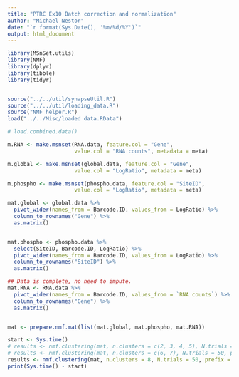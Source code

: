 ```yaml
---
title: "PTRC Ex10 Batch correction and normalization"
author: "Michael Nestor"
date: "`r format(Sys.Date(), '%m/%d/%Y')`"
output: html_document
---
```


```r
library(MSnSet.utils)
library(NMF)
library(dplyr)
library(tibble)
library(tidyr)


source("../../util/synapseUtil.R")
source("../../util/loading_data.R")
source("NMF helper.R")
load("../../Misc/loaded data.RData")

# load.combined.data()
```


```r
m.RNA <- make.msnset(RNA.data, feature.col = "Gene", 
                     value.col = "RNA counts", metadata = meta)

m.global <- make.msnset(global.data, feature.col = "Gene", 
                     value.col = "LogRatio", metadata = meta)

m.phospho <- make.msnset(phospho.data, feature.col = "SiteID", 
                     value.col = "LogRatio", metadata = meta)

mat.global <- global.data %>%
  pivot_wider(names_from = Barcode.ID, values_from = LogRatio) %>%
  column_to_rownames("Gene") %>%
  as.matrix()


mat.phospho <- phospho.data %>%
  select(SiteID, Barcode.ID, LogRatio) %>%
  pivot_wider(names_from = Barcode.ID, values_from = LogRatio) %>%
  column_to_rownames("SiteID") %>%
  as.matrix()

## Data is complete, no need to impute.
mat.RNA <- RNA.data %>%
  pivot_wider(names_from = Barcode.ID, values_from = `RNA counts`) %>%
  column_to_rownames("Gene") %>%
  as.matrix()


mat <- prepare.nmf.mat(list(mat.global, mat.phospho, mat.RNA))

```

```r
start <- Sys.time()
# results <- nmf.clustering(mat, n.clusters = c(2, 3, 4, 5), N.trials = 50, prefix = "BEATAML")
# results <- nmf.clustering(mat, n.clusters = c(6, 7), N.trials = 50, prefix = "BEATAML")
results <- nmf.clustering(mat, n.clusters = 8, N.trials = 50, prefix = "BEATAML")
print(Sys.time() - start)

```




















